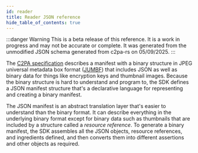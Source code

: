```yaml
---
id: reader
title: Reader JSON reference
hide_table_of_contents: true
---
```



:::danger Warning
This is a beta release of this reference. It is a work in progress and may not be accurate or complete. It was generated from the unmodified JSON schema generated from c2pa-rs on 05/09/2025.
:::

The [C2PA specification](https://c2pa.org/specifications/specifications/2.1/specs/C2PA_Specification.html#_manifests) describes a manifest with a binary structure in JPEG universal metadata box format ([JUMBF](https://www.iso.org/standard/84635.html)) that includes JSON as well as binary data for things like encryption keys and thumbnail images. Because the binary structure is hard to understand and program to, the SDK defines a JSON manifest structure that's a declarative language for representing and creating a binary manifest.

The JSON manifest is an abstract translation layer that's easier to understand than the binary format. It can describe everything in the underlying binary format except for binary data such as thumbnails that are included by a structure called a _resource reference_. To generate a binary manifest, the SDK assembles all the JSON objects, resource references, and ingredients defined, and then converts them into different assertions and other objects as required.

<ManifestReference htmlPath="./reader.html" />
